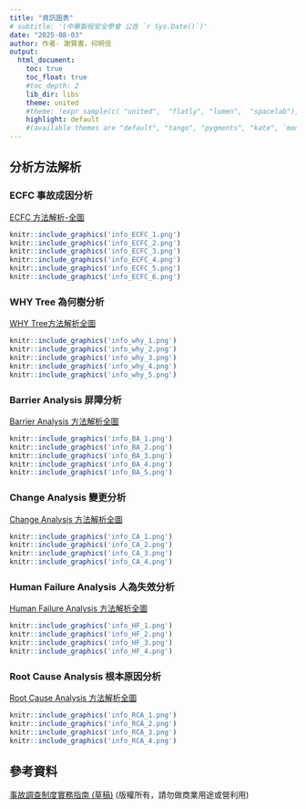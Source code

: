 ```yaml
---
title: "資訊圖表"
# subtitle: '(中華製程安全學會 公告 `r Sys.Date()`)'
date: "2025-08-03"
author: 作者- 謝賢書，何明信
output: 
  html_document:
    toc: true
    toc_float: true
    #toc_depth: 2
    lib_dir: libs
    theme: united
    #theme: !expr sample(c( "united",  "flatly", "lumen",  "spacelab"), 1)
    highlight: default
    #(available themes are "default", "tango", "pygments", "kate", `monochrome`, `espresso`, `zenburn`, `haddock`, `breezedark`, `textmate`, `arrow`, or `rstudio`).
---
```



## 分析方法解析 {.tabset .tabset-fade .tabset-pills}

### ECFC 事故成因分析
[ECFC 方法解析-全圖](ECFC.html)
```r
knitr::include_graphics('info_ECFC_1.png')
knitr::include_graphics('info_ECFC_2.png')
knitr::include_graphics('info_ECFC_3.png')
knitr::include_graphics('info_ECFC_4.png')
knitr::include_graphics('info_ECFC_5.png')
knitr::include_graphics('info_ECFC_6.png')

```


### WHY Tree 為何樹分析
[WHY Tree方法解析全圖](Why_Tree.html)
```r
knitr::include_graphics('info_why_1.png')
knitr::include_graphics('info_why_2.png')
knitr::include_graphics('info_why_3.png')
knitr::include_graphics('info_why_4.png')
knitr::include_graphics('info_why_5.png')
```


### Barrier Analysis 屏障分析
[Barrier Analysis 方法解析全圖](BA.html)
```r
knitr::include_graphics('info_BA_1.png')
knitr::include_graphics('info_BA_2.png')
knitr::include_graphics('info_BA_3.png')
knitr::include_graphics('info_BA_4.png')
knitr::include_graphics('info_BA_5.png')
```

### Change Analysis 變更分析
[Change Analysis 方法解析全圖](CA.html)
```r
knitr::include_graphics('info_CA_1.png')
knitr::include_graphics('info_CA_2.png')
knitr::include_graphics('info_CA_3.png')
knitr::include_graphics('info_CA_4.png')
```

### Human Failure Analysis 人為失效分析
[Human Failure Analysis 方法解析全圖](HF.html)
```r
knitr::include_graphics('info_HF_1.png')
knitr::include_graphics('info_HF_2.png')
knitr::include_graphics('info_HF_3.png')
knitr::include_graphics('info_HF_4.png')
```

### Root Cause Analysis 根本原因分析
[Root Cause Analysis 方法解析全圖](RCA.html)
```r
knitr::include_graphics('info_RCA_1.png')
knitr::include_graphics('info_RCA_2.png')
knitr::include_graphics('info_RCA_3.png')
knitr::include_graphics('info_RCA_4.png')
```

## 參考資料
[事故調查制度實務指南 (草稿)](R5-事故調查制度實務指南-中華製程安全學會編撰.pdf)
(版權所有，請勿做商業用途或營利用)
